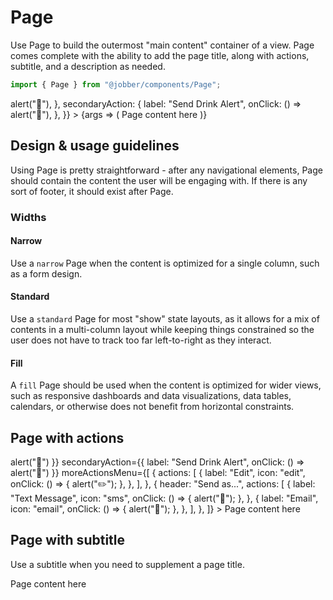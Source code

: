 
# Page

<Meta title="Components/Page" component={Page} />

Use Page to build the outermost "main content" container of a view. Page comes
complete with the ability to add the page title, along with actions, subtitle,
and a description as needed.

```ts
import { Page } from "@jobber/components/Page";
```

<Canvas>
  <Story
    name="Page"
    args={{
      title: "Notifications",
      intro:
        "Improve job completion rates, stop chasing payments, and boost your customer service by automatically communicating with your clients at key points before, during, and after a job. Read more about Notifications by visiting our [Help Center](https://help.getjobber.com/hc/en-us).",
      primaryAction: {
        label: "Send Food Alert",
        onClick: () => alert("🥨"),
      },
      secondaryAction: {
        label: "Send Drink Alert",
        onClick: () => alert("🍹"),
      },
    }}
  >
    {args => (
      <Page {...args}>
        <Text>Page content here</Text>
      </Page>
    )}
  </Story>
</Canvas>

<ArgsTable of={Page} story="Page" />

## Design & usage guidelines

Using Page is pretty straightforward - after any navigational elements, Page
should contain the content the user will be engaging with. If there is any sort
of footer, it should exist after Page.

### Widths

#### Narrow

Use a `narrow` Page when the content is optimized for a single column, such as a
form design.

#### Standard

Use a `standard` Page for most "show" state layouts, as it allows for a mix of
contents in a multi-column layout while keeping things constrained so the user
does not have to track too far left-to-right as they interact.

#### Fill

A `fill` Page should be used when the content is optimized for wider views, such
as responsive dashboards and data visualizations, data tables, calendars, or
otherwise does not benefit from horizontal constraints.

## Page with actions

<Canvas>
  <Page
    title="Notification Settings"
    intro="This isn't just talk. Get into action with some buttons and menus."
    primaryAction={{ label: "Send Food Alert", onClick: () => alert("🥨") }}
    secondaryAction={{ label: "Send Drink Alert", onClick: () => alert("🍹") }}
    moreActionsMenu={[
      {
        actions: [
          {
            label: "Edit",
            icon: "edit",
            onClick: () => {
              alert("✏️");
            },
          },
        ],
      },
      {
        header: "Send as...",
        actions: [
          {
            label: "Text Message",
            icon: "sms",
            onClick: () => {
              alert("📱");
            },
          },
          {
            label: "Email",
            icon: "email",
            onClick: () => {
              alert("📨");
            },
          },
        ],
      },
    ]}
  >
    <Content>
      <Text>Page content here</Text>
    </Content>
  </Page>
</Canvas>

## Page with subtitle

Use a subtitle when you need to supplement a page title.

<Canvas>
  <Page
    title="Notifications"
    subtitle="Notify me of all the work"
    intro="Improve job completion rates, stop chasing payments, and boost your customer service by automatically communicating with your clients at key points before, during, and after a job. Read more about Notifications by visiting our [Help Center](https://help.getjobber.com/hc/en-us)."
  >
    <Text>Page content here</Text>
  </Page>
</Canvas>
